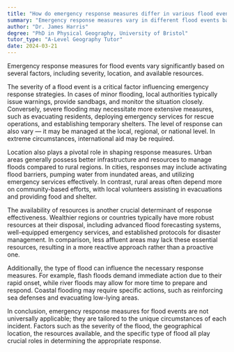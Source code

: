 ```yaml
---
title: "How do emergency response measures differ in various flood events?"
summary: "Emergency response measures vary in different flood events based on factors like severity, location, and available resources."
author: "Dr. James Harris"
degree: "PhD in Physical Geography, University of Bristol"
tutor_type: "A-Level Geography Tutor"
date: 2024-03-21
---
```


Emergency response measures for flood events vary significantly based on several factors, including severity, location, and available resources.

The severity of a flood event is a critical factor influencing emergency response strategies. In cases of minor flooding, local authorities typically issue warnings, provide sandbags, and monitor the situation closely. Conversely, severe flooding may necessitate more extensive measures, such as evacuating residents, deploying emergency services for rescue operations, and establishing temporary shelters. The level of response can also vary — it may be managed at the local, regional, or national level. In extreme circumstances, international aid may be required.

Location also plays a pivotal role in shaping response measures. Urban areas generally possess better infrastructure and resources to manage floods compared to rural regions. In cities, responses may include activating flood barriers, pumping water from inundated areas, and utilizing emergency services effectively. In contrast, rural areas often depend more on community-based efforts, with local volunteers assisting in evacuations and providing food and shelter.

The availability of resources is another crucial determinant of response effectiveness. Wealthier regions or countries typically have more robust resources at their disposal, including advanced flood forecasting systems, well-equipped emergency services, and established protocols for disaster management. In comparison, less affluent areas may lack these essential resources, resulting in a more reactive approach rather than a proactive one.

Additionally, the type of flood can influence the necessary response measures. For example, flash floods demand immediate action due to their rapid onset, while river floods may allow for more time to prepare and respond. Coastal flooding may require specific actions, such as reinforcing sea defenses and evacuating low-lying areas.

In conclusion, emergency response measures for flood events are not universally applicable; they are tailored to the unique circumstances of each incident. Factors such as the severity of the flood, the geographical location, the resources available, and the specific type of flood all play crucial roles in determining the appropriate response.
    